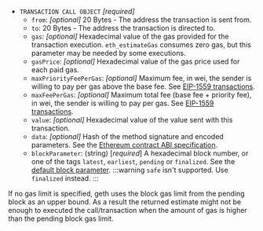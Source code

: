 - `TRANSACTION CALL OBJECT` _\[required]_
  - `from`: _\[optional]_ 20 Bytes - The address the transaction is sent from.
  - `to`: 20 Bytes - The address the transaction is directed to.
  - `gas`: _\[optional]_ Hexadecimal value of the gas provided for the transaction execution. `eth_estimateGas` consumes
      zero gas, but this parameter may be needed by some executions.
  - `gasPrice`: _\[optional]_ Hexadecimal value of the gas price used for each paid gas.
  - `maxPriorityFeePerGas`: _\[optional]_ Maximum fee, in wei, the sender is willing to pay per gas
  above the base fee.
      See [EIP-1559 transactions](../../ethereum/concepts/transaction-types.md#eip-1559-transactions).
  - `maxFeePerGas`: _\[optional]_ Maximum total fee (base fee + priority fee), in wei, the sender is
  willing to pay per gas.
      See [EIP-1559 transactions](../../ethereum/concepts/transaction-types.md#eip-1559-transactions).
  - `value`: _\[optional]_ Hexadecimal value of the value sent with this transaction.
  - `data`: _\[optional]_ Hash of the method signature and encoded parameters. See the
      [Ethereum contract ABI specification](https://docs.soliditylang.org/en/latest/abi-spec.html).
  - `blockParameter`: (string) [_required_] A hexadecimal block number, or one of the tags `latest`, 
  `earliest`, `pending` or `finalized`. See the [default block parameter](https://ethereum.org/en/developers/docs/apis/json-rpc/#default-block).
    :::warning
    `safe` isn't supported. Use `finalized` instead. 
    :::


If no gas limit is specified, geth uses the block gas limit from the pending block as an upper bound. 
As a result the returned estimate might not be enough to executed the call/transaction when the amount 
of gas is higher than the pending block gas limit.

